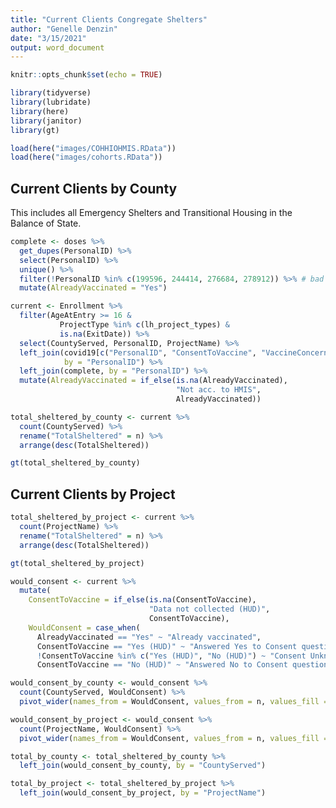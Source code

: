 ```yaml
---
title: "Current Clients Congregate Shelters"
author: "Genelle Denzin"
date: "3/15/2021"
output: word_document
---
```


```r
knitr::opts_chunk$set(echo = TRUE)

library(tidyverse)
library(lubridate)
library(here)
library(janitor)
library(gt)

load(here("images/COHHIOHMIS.RData"))
load(here("images/cohorts.RData"))

```

## Current Clients by County

This includes all Emergency Shelters and Transitional Housing in the Balance of State.

```r

complete <- doses %>%
  get_dupes(PersonalID) %>%
  select(PersonalID) %>% 
  unique() %>%
  filter(!PersonalID %in% c(199596, 244414, 276684, 278912)) %>% # bad data
  mutate(AlreadyVaccinated = "Yes")

current <- Enrollment %>%
  filter(AgeAtEntry >= 16 & 
           ProjectType %in% c(lh_project_types) &
           is.na(ExitDate)) %>%
  select(CountyServed, PersonalID, ProjectName) %>%
  left_join(covid19[c("PersonalID", "ConsentToVaccine", "VaccineConcerns")], 
            by = "PersonalID") %>%
  left_join(complete, by = "PersonalID") %>%
  mutate(AlreadyVaccinated = if_else(is.na(AlreadyVaccinated), 
                                     "Not acc. to HMIS", 
                                     AlreadyVaccinated))

total_sheltered_by_county <- current %>%
  count(CountyServed) %>%
  rename("TotalSheltered" = n) %>%
  arrange(desc(TotalSheltered))

gt(total_sheltered_by_county)

```

## Current Clients by Project


```r
total_sheltered_by_project <- current %>%
  count(ProjectName) %>%
  rename("TotalSheltered" = n) %>%
  arrange(desc(TotalSheltered))

gt(total_sheltered_by_project)
```


```r

would_consent <- current %>%
  mutate(
    ConsentToVaccine = if_else(is.na(ConsentToVaccine), 
                               "Data not collected (HUD)", 
                               ConsentToVaccine),
    WouldConsent = case_when(
      AlreadyVaccinated == "Yes" ~ "Already vaccinated",
      ConsentToVaccine == "Yes (HUD)" ~ "Answered Yes to Consent question",
      !ConsentToVaccine %in% c("Yes (HUD)", "No (HUD)") ~ "Consent Unknown",
      ConsentToVaccine == "No (HUD)" ~ "Answered No to Consent question")) 

would_consent_by_county <- would_consent %>%
  count(CountyServed, WouldConsent) %>%
  pivot_wider(names_from = WouldConsent, values_from = n, values_fill = 0)

would_consent_by_project <- would_consent %>%
  count(ProjectName, WouldConsent) %>%
  pivot_wider(names_from = WouldConsent, values_from = n, values_fill = 0)

total_by_county <- total_sheltered_by_county %>%
  left_join(would_consent_by_county, by = "CountyServed")

total_by_project <- total_sheltered_by_project %>%
  left_join(would_consent_by_project, by = "ProjectName")

```

